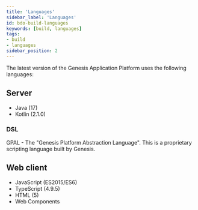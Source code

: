 ```yaml
---
title: 'Languages'
sidebar_label: 'Languages'
id: bdo-build-languages
keywords: [build, languages]
tags:
- build
- languages
sidebar_position: 2
---
```


The latest version of the Genesis Application Platform uses the following languages:

## Server

- Java (17)
- Kotlin (2.1.0)

### DSL

GPAL - The "Genesis Platform Abstraction Language". This is a proprietary scripting language built by Genesis. 

## Web client

- JavaScript (ES2015/ES6)
- TypeScript (4.9.5)
- HTML (5)
- Web Components
